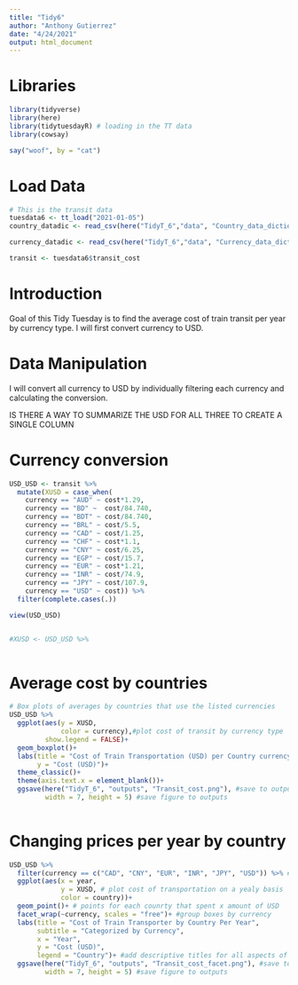 ```yaml
---
title: "Tidy6"
author: "Anthony Gutierrez"
date: "4/24/2021"
output: html_document
---
```



# Libraries 

```r
library(tidyverse)
library(here)
library(tidytuesdayR) # loading in the TT data
library(cowsay)
```


```r
say("woof", by = "cat")
```


# Load Data

```r
# This is the transit data
tuesdata6 <- tt_load("2021-01-05")
country_datadic <- read_csv(here("TidyT_6","data", "Country_data_dictionary.csv"))

currency_datadic <- read_csv(here("TidyT_6","data", "Currency_data_dictionary.csv"))

transit <- tuesdata6$transit_cost

```


# Introduction 
Goal of this Tidy Tuesday is to find the average cost of train transit per year by currency type. I will first convert currency to USD. 


# Data Manipulation
I will convert all currency to USD by individually filtering each currency and calculating the conversion. 

############## IS THERE A WAY TO SUMMARIZE THE USD FOR ALL THREE TO CREATE A SINGLE COLUMN ############

# Currency conversion
```r
USD_USD <- transit %>%
  mutate(XUSD = case_when(
    currency == "AUD" ~ cost*1.29,
    currency == "BD" ~  cost/84.740,
    currency == "BDT" ~ cost/84.740,
    currency == "BRL" ~ cost/5.5,
    currency == "CAD" ~ cost/1.25,
    currency == "CHF" ~ cost*1.1,
    currency == "CNY" ~ cost/6.25,
    currency == "EGP" ~ cost/15.7,
    currency == "EUR" ~ cost*1.21,
    currency == "INR" ~ cost/74.9,
    currency == "JPY" ~ cost/107.9,
    currency == "USD" ~ cost)) %>%
  filter(complete.cases(.))

view(USD_USD)


#XUSD <- USD_USD %>%
  

```



# Average cost by countries

```r

# Box plots of averages by countries that use the listed currencies
USD_USD %>%
  ggplot(aes(y = XUSD, 
             color = currency),#plot cost of transit by currency type
         show.legend = FALSE)+ 
  geom_boxplot()+
  labs(title = "Cost of Train Transportation (USD) per Country currency",
       y = "Cost (USD)")+
  theme_classic()+
  theme(axis.text.x = element_blank())+
  ggsave(here("TidyT_6", "outputs", "Transit_cost.png"), #save to outputs
         width = 7, height = 5) #save figure to outputs
      
```




# Changing prices per year by country
```r
USD_USD %>%
  filter(currency == c("CAD", "CNY", "EUR", "INR", "JPY", "USD")) %>% #select for most frequently used currencies in this dataset
  ggplot(aes(x = year,
             y = XUSD, # plot cost of transportation on a yealy basis
             color = country))+ 
  geom_point()+ # points for each counrty that spent x amount of USD
  facet_wrap(~currency, scales = "free")+ #group boxes by currency 
  labs(title = "Cost of Train Transporter by Country Per Year",
       subtitle = "Categorized by Currency",
       x = "Year",
       y = "Cost (USD)",
       legend = "Country")+ #add descriptive titles for all aspects of the figure 
  ggsave(here("TidyT_6", "outputs", "Transit_cost_facet.png"), #save to outputs
         width = 7, height = 5) #save figure to outputs
```








